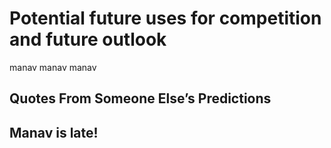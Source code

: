 # Potential future uses for competition and future outlook

manav manav manav

## Quotes From Someone Else's Predictions
## Manav is late!
